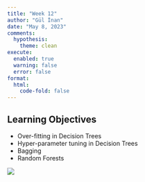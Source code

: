 ```yaml
---
title: "Week 12"
author: "Gül İnan"
date: "May 8, 2023"
comments:
  hypothesis: 
    theme: clean
execute: 
  enabled: true
  warning: false
  error: false
format: 
  html:
    code-fold: false
---
```


## Learning Objectives

-  Over-fitting in Decision Trees
-  Hyper-parameter tuning in Decision Trees
-  Bagging
-  Random Forests


![](/images/fimp.png)
